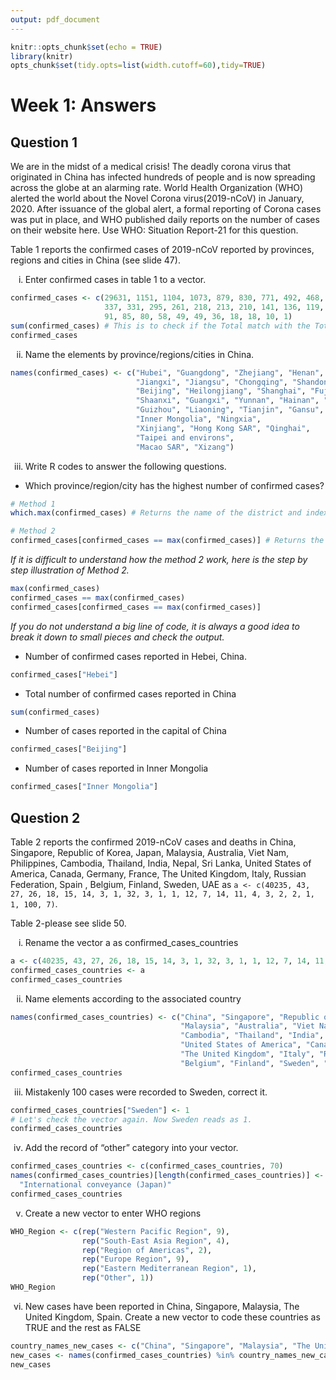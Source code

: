 ```yaml
---
output: pdf_document
---
```


```r
knitr::opts_chunk$set(echo = TRUE)
library(knitr)
opts_chunk$set(tidy.opts=list(width.cutoff=60),tidy=TRUE)
```

# Week 1: Answers

## Question 1

We are in the midst of a medical crisis! The deadly corona virus that originated in China has infected hundreds of people and is now spreading across the globe at an alarming rate. World Health Organization (WHO) alerted the world about the Novel Corona virus(2019-nCoV) in January, 2020. After issuance of the global alert, a formal reporting of Corona cases was put in place, and WHO published daily reports on the number of cases on their website here. Use WHO: Situation Report-21 for this question.

Table 1 reports the confirmed cases of 2019-nCoV reported by provinces, regions and cities in China (see slide 47).

i) Enter confirmed cases in table 1 to a vector.

```r
confirmed_cases <- c(29631, 1151, 1104, 1073, 879, 830, 771, 492, 468, 459, 405,
                     337, 331, 295, 261, 218, 213, 210, 141, 136, 119, 109, 107,
                     91, 85, 80, 58, 49, 49, 36, 18, 18, 10, 1)
sum(confirmed_cases) # This is to check if the Total match with the Total given in Table 1
confirmed_cases
```

ii) Name the elements by province/regions/cities in China.

```r

names(confirmed_cases) <- c("Hubei", "Guangdong", "Zhejiang", "Henan", "Hunan", "Anhui",
                            "Jiangxi", "Jiangsu", "Chongqing", "Shandong", "Sichuan",
                            "Beijing", "Heilongjiang", "Shanghai", "Fujian", "Hebei", 
                            "Shaanxi", "Guangxi", "Yunnan", "Hainan", "Shanxi", 
                            "Guizhou", "Liaoning", "Tianjin", "Gansu", "Jilin", 
                            "Inner Mongolia", "Ningxia",
                            "Xinjiang", "Hong Kong SAR", "Qinghai", 
                            "Taipei and environs", 
                            "Macao SAR", "Xizang")
```

iii) Write R codes to answer the following questions.

- Which province/region/city has the highest number of confirmed cases?

```r
# Method 1
which.max(confirmed_cases) # Returns the name of the district and index in the confirmed cases
```

```r
# Method 2
confirmed_cases[confirmed_cases == max(confirmed_cases)] # Returns the name of the district
```

*If it is difficult to understand how the method 2 work, here is the step by step illustration of Method 2.*

```r
max(confirmed_cases)
confirmed_cases == max(confirmed_cases)
confirmed_cases[confirmed_cases == max(confirmed_cases)]
```


*If you do not understand a big line of code, it is always a good idea to break it down to small pieces and check the output.*

- Number of confirmed cases reported in Hebei, China.

```r
confirmed_cases["Hebei"]
```

- Total number of confirmed cases reported in China

```r
sum(confirmed_cases)
```

- Number of cases reported in the capital of China

```r
confirmed_cases["Beijing"]
```

- Number of cases reported in Inner Mongolia

```r
confirmed_cases["Inner Mongolia"]
```

## Question 2

Table 2 reports the confirmed 2019-nCoV cases and deaths in China, Singapore, Republic of Korea, Japan, Malaysia, Australia, Viet Nam, Philippines, Cambodia, Thailand, India, Nepal, Sri Lanka, United States of America, Canada, Germany, France, The United Kingdom, Italy, Russian Federation, Spain , Belgium, Finland, Sweden, UAE as
`a <- c(40235, 43, 27, 26, 18, 15, 14, 3, 1, 32, 3, 1, 1, 12, 7, 14, 11, 4, 3, 2, 2, 1, 1, 100, 7)`.

Table 2-please see slide 50.

i) Rename the vector a as confirmed_cases_countries

```r
a <- c(40235, 43, 27, 26, 18, 15, 14, 3, 1, 32, 3, 1, 1, 12, 7, 14, 11, 4, 3, 2, 2, 1, 1, 100, 7)
confirmed_cases_countries <- a
confirmed_cases_countries
```

ii) Name elements according to the associated country

```r
names(confirmed_cases_countries) <- c("China", "Singapore", "Republic of Korea", "Japan", 
                                      "Malaysia", "Australia", "Viet Nam", "Philippines", 
                                      "Cambodia", "Thailand", "India", "Nepal", "Sri Lanka", 
                                      "United States of America", "Canada", "Germany", "France",
                                      "The United Kingdom", "Italy", "Russian Federation", "Spain", 
                                      "Belgium", "Finland", "Sweden", "UAE")
confirmed_cases_countries
```

iii) Mistakenly 100 cases were recorded to Sweden, correct it.

```r
confirmed_cases_countries["Sweden"] <- 1
# Let's check the vector again. Now Sweden reads as 1.
confirmed_cases_countries
```

iv) Add the record of "other" category into your vector.

```r
confirmed_cases_countries <- c(confirmed_cases_countries, 70)
names(confirmed_cases_countries)[length(confirmed_cases_countries)] <-
  "International conveyance (Japan)"
confirmed_cases_countries
```

v) Create a new vector to enter WHO regions

```r
WHO_Region <- c(rep("Western Pacific Region", 9),
                rep("South-East Asia Region", 4), 
                rep("Region of Americas", 2),
                rep("Europe Region", 9),
                rep("Eastern Mediterranean Region", 1),
                rep("Other", 1))
WHO_Region
```


vi) New cases have been reported in China, Singapore, Malaysia, The United Kingdom, Spain. Create a new vector to code these countries as TRUE and the rest as FALSE

```r
country_names_new_cases <- c("China", "Singapore", "Malaysia", "The United Kingdom", "Spain")
new_cases <- names(confirmed_cases_countries) %in% country_names_new_cases
new_cases

```